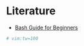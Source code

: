 # Literature

- [Bash Guide for Beginners](http://www.tldp.org/LDP/Bash-Beginners-Guide/html/)

```r
# vim:tw=100
```
